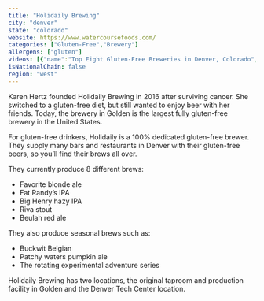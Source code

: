 ```yaml
---
title: "Holidaily Brewing"
city: "denver"
state: "colorado"
website: https://www.watercoursefoods.com/
categories: ["Gluten-Free","Brewery"]
allergens: ["gluten"]
videos: [{"name":"Top Eight Gluten-Free Breweries in Denver, Colorado","url":"https://www.youtube.com/watch?v=OM7Fjw6uJAA"}]
isNationalChain: false
region: "west"
---
```

Karen Hertz founded Holidaily Brewing in 2016 after surviving cancer. She switched to a gluten-free diet, but still wanted to enjoy beer with her friends. Today, the brewery in Golden is the largest fully gluten-free brewery in the United States.

For gluten-free drinkers, Holidaily is a 100% dedicated gluten-free brewer. They supply many bars and restaurants in Denver with their gluten-free beers, so you’ll find their brews all over.

They currently produce 8 different brews:
* Favorite blonde ale
* Fat Randy’s IPA
* Big Henry hazy IPA
* Riva stout
* Beulah red ale

They also produce seasonal brews such as:
* Buckwit Belgian
* Patchy waters pumpkin ale
* The rotating experimental adventure series

Holidaily Brewing has two locations, the original taproom and production facility in Golden and the Denver Tech Center location.
